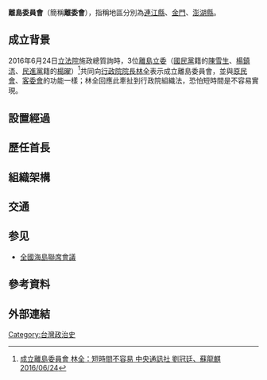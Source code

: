 {{multiple issues|
{{expand|time=2016-06-26T10:00:28+00:00}}
{{lead section|time=2016-06-26T10:00:28+00:00}}
{{refimprove|time=2016-06-26T10:00:28+00:00}}
}}
'''離島委員會'''（簡稱'''離委會'''），指稱地區分別為[[連江縣_(中華民國)|連江縣]]、[[金門|金門]]、[[澎湖縣|澎湖縣]]。

== 成立背景 ==
2016年6月24日[[立法院|立法院]]施政總質詢時，3位[[離島|離島]][[立委|立委]]（[[國民黨|國民黨]]籍的[[陳雪生|陳雪生]]、[[楊鎮浯|楊鎮浯]]、[[民進黨|民進黨]]籍的[[楊曜|楊曜]]）<ref>[http://www.cna.com.tw/news/aipl/201606240472-1.aspx 成立離島委員會 林全：短時間不容易 中央通訊社 劉冠廷、蘇龍麒 2016/06/24]</ref>共同向[[行政院院長|行政院院長]][[林全|林全]]表示成立離島委員會，並與[[原民會|原民會]]、[[客委會|客委會]]的功能一樣；林全回應此牽扯到行政院組織法，恐怕短時間是不容易實現。<br>

== 設置經過 ==


== 歷任首長 ==


== 組織架構 ==


== 交通 ==


== 参见 ==
* [[全國海島聯席會議|全國海島聯席會議]]


==參考資料==
{{Reflist|}}


==外部連結==


{{中華民國歷史事件}}
[[Category:台灣政治史|Category:台灣政治史]]